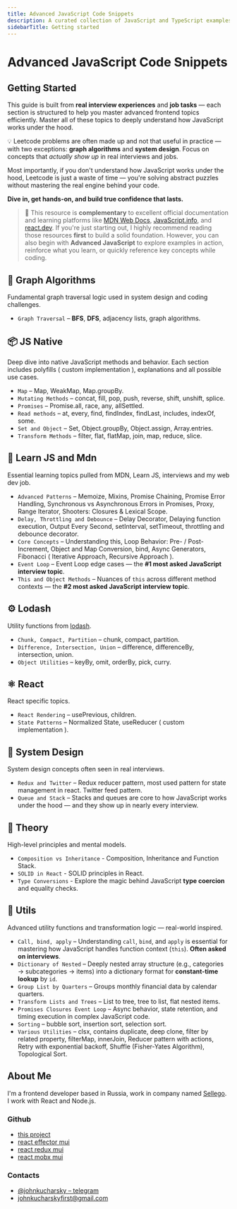 ```yaml
---
title: Advanced JavaScript Code Snippets
description: A curated collection of JavaScript and TypeScript examples covering real-world problems, advanced techniques, and coding patterns often asked in interviews or used on the job.
sidebarTitle: Getting started
---
```


# Advanced JavaScript Code Snippets

## Getting Started

This guide is built from **real interview experiences** and **job tasks** — each section is structured to help you master advanced frontend topics efficiently.
Master all of these topics to deeply understand how JavaScript works under the hood.

💡 Leetcode problems are often made up and not that useful in practice — with two exceptions: **graph algorithms** and **system design**.
Focus on concepts that *actually show up* in real interviews and jobs.

Most importantly, if you don't understand how JavaScript works under the hood, Leetcode is just a waste of time —
you're solving abstract puzzles without mastering the real engine behind your code.

**Dive in, get hands-on, and build true confidence that lasts.**

> 📌 This resource is **complementary** to excellent official documentation and learning platforms like
> [MDN Web Docs](https://developer.mozilla.org/en-US/docs/Web/JavaScript), [JavaScript.info](https://javascript.info/), and [react.dev](https://react.dev/).
> If you're just starting out, I highly recommend reading those resources **first** to build a solid foundation.
> However, you can also begin with **Advanced JavaScript** to explore examples in action, reinforce what you learn, or quickly reference key concepts while coding.

## 🧭 Graph Algorithms

Fundamental graph traversal logic used in system design and coding challenges.

- `Graph Traversal` – **BFS**, **DFS**, adjacency lists, graph algorithms.

## 📦 JS Native

Deep dive into native JavaScript methods and behavior. Each section includes polyfills ( custom implementation ),
explanations and all possible use cases.

- `Map` – Map, WeakMap, Map.groupBy.
- `Mutating Methods` – concat, fill, pop, push, reverse, shift, unshift, splice.
- `Promises` – Promise.all, race, any, allSettled.
- `Read methods` – at, every, find, findIndex, findLast, includes, indexOf, some.
- `Set and Object` – Set, Object.groupBy, Object.assign, Array.entries.
- `Transform Methods` – filter, flat, flatMap, join, map, reduce, slice.

## 📖 Learn JS and Mdn

Essential learning topics pulled from MDN, Learn JS, interviews and my web dev job.

- `Advanced Patterns` – Memoize, Mixins, Promise Chaining, Promise Error Handling, Synchronous vs Asynchronous Errors in Promises, Proxy, Range Iterator, Shooters: Closures & Lexical Scope.
- `Delay, Throttling and Debounce` – Delay Decorator, Delaying function execution, Output Every Second, setInterval, setTimeout, throttling and debounce decorator.
- `Core Concepts` – Understanding this, Loop Behavior: Pre- / Post-Increment, Object and Map Conversion, bind, Async Generators, Fibonacci ( Iterative Approach, Recursive Approach ).
- `Event Loop` – Event Loop edge cases — the **#1 most asked JavaScript interview topic**.
- `This and Object Methods` – Nuances of `this` across different method contexts — the **#2 most asked JavaScript interview topic**.

## ⚙️ Lodash

Utility functions from [lodash](https://lodash.com/).

- `Chunk, Compact, Partition` – chunk, compact, partition.
- `Difference, Intersection, Union` – difference, differenceBy, intersection, union.
- `Object Utilities` – keyBy, omit, orderBy, pick, curry.

## ⚛️ React

React specific topics.

- `React Rendering` – usePrevious, children.
- `State Patterns` – Normalized State, useReducer ( custom implementation ).

## 🧩 System Design

System design concepts often seen in real interviews.

- `Redux and Twitter` – Redux reducer pattern, most used pattern for state management in react. Twitter feed pattern.
- `Queue and Stack` – Stacks and queues are core to how JavaScript works under the hood — and they show up in nearly every interview.

## 🧠 Theory

High-level principles and mental models.

- `Composition vs Inheritance` - Composition, Inheritance and Function Stack.
- `SOLID in React` - SOLID principles in React.
- `Type Conversions` - Explore the magic behind JavaScript **type coercion** and equality checks.

## 🔧 Utils

Advanced utility functions and transformation logic — real-world inspired.

- `Call, bind, apply` – Understanding `call`, `bind`, and `apply` is essential for mastering how JavaScript handles function context (`this`). **Often asked on interviews**.
- `Dictionary of Nested` – Deeply nested array structure (e.g., categories → subcategories → items) into a dictionary format for **constant-time lookup** by `id`.
- `Group List by Quarters` – Groups monthly financial data by calendar quarters.
- `Transform Lists and Trees` – List to tree, tree to list, flat nested items.
- `Promises Closures Event Loop` – Async behavior, state retention, and timing execution in complex JavaScript code.
- `Sorting` – bubble sort, insertion sort, selection sort.
- `Various Utilities` – clsx, contains duplicate, deep clone, filter by related property, filterMap, innerJoin, Reducer pattern with actions, Retry with exponential backoff, Shuffle (Fisher-Yates Algorithm), Topological Sort.



## About Me

I'm a frontend developer based in Russia, work in company named [Sellego](https://sellego.com/blog/). I work with React and Node.js.

### Github

- [this project](https://github.com/JohnKucharsky/advancedjavascript)
- [react effector mui](https://github.com/JohnKucharsky/react-effector-mui)
- [react redux mui](https://github.com/JohnKucharsky/react-redux-mui)
- [react mobx mui](https://github.com/JohnKucharsky/react-mobx-mui)

### Contacts

- [@johnkucharsky – telegram](https://t.me/johnkucharsky)
- [johnkucharskyfirst@gmail.com](mailto:johnkucharskyfirst@gmail.com)